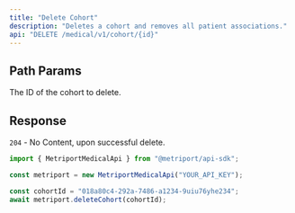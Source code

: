 ```yaml
---
title: "Delete Cohort"
description: "Deletes a cohort and removes all patient associations."
api: "DELETE /medical/v1/cohort/{id}"
---
```


## Path Params

<ParamField path="id" type="string" required>
  The ID of the cohort to delete.
</ParamField>

## Response

`204` - No Content, upon successful delete.

<ResponseExample>

```javascript Metriport SDK
import { MetriportMedicalApi } from "@metriport/api-sdk";

const metriport = new MetriportMedicalApi("YOUR_API_KEY");

const cohortId = "018a80c4-292a-7486-a1234-9uiu76yhe234";
await metriport.deleteCohort(cohortId);
```

</ResponseExample>
